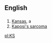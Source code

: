 ==English==
==={{Abbreviation}}===
#[[Kansas]], a {{USstate}}
#[[w:Kaposi's sarcoma|Kaposi's sarcoma]]

[[pl:KS]]